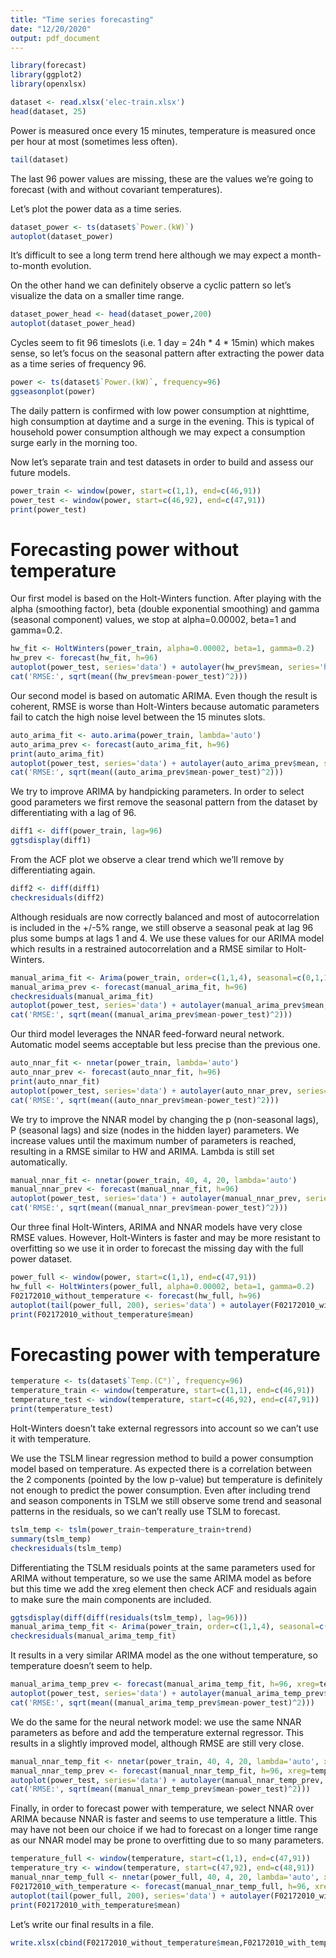 ```yaml
---
title: "Time series forecasting"
date: "12/20/2020"
output: pdf_document
---
```


```r
library(forecast)
library(ggplot2)
library(openxlsx)
```

```r
dataset <- read.xlsx('elec-train.xlsx')
head(dataset, 25)
```
Power is measured once every 15 minutes, temperature is measured once per hour at most (sometimes less often).

```r
tail(dataset)
```
The last 96 power values are missing, these are the values we're going to forecast (with and without covariant temperatures).

Let's plot the power data as a time series.
```r
dataset_power <- ts(dataset$`Power.(kW)`)
autoplot(dataset_power)
```
It's difficult to see a long term trend here although we may expect a month-to-month evolution.

On the other hand we can definitely observe a cyclic pattern so let's visualize the data on a smaller time range.
```r
dataset_power_head <- head(dataset_power,200)
autoplot(dataset_power_head)
```
Cycles seem to fit 96 timeslots (i.e. 1 day = 24h * 4 * 15min) which makes sense, so let's focus on the seasonal pattern after extracting the power data as a time series of frequency 96.
```r
power <- ts(dataset$`Power.(kW)`, frequency=96)
ggseasonplot(power)
```
The daily pattern is confirmed with low power consumption at nighttime, high consumption at daytime and a surge in the evening. This is typical of household power consumption although we may expect a consumption surge early in the morning too.

Now let's separate train and test datasets in order to build and assess our future models.
```r
power_train <- window(power, start=c(1,1), end=c(46,91))
power_test <- window(power, start=c(46,92), end=c(47,91))
print(power_test)
```

# Forecasting power without temperature

Our first model is based on the Holt-Winters function. After playing with the alpha (smoothing factor), beta (double exponential smoothing) and gamma (seasonal component) values, we stop at alpha=0.00002, beta=1 and gamma=0.2.
```r
hw_fit <- HoltWinters(power_train, alpha=0.00002, beta=1, gamma=0.2)
hw_prev <- forecast(hw_fit, h=96)
autoplot(power_test, series='data') + autolayer(hw_prev$mean, series='hw')
cat('RMSE:', sqrt(mean((hw_prev$mean-power_test)^2)))
```
Our second model is based on automatic ARIMA. Even though the result is coherent, RMSE is worse than Holt-Winters because automatic parameters fail to catch the high noise level between the 15 minutes slots.
```r
auto_arima_fit <- auto.arima(power_train, lambda='auto')
auto_arima_prev <- forecast(auto_arima_fit, h=96)
print(auto_arima_fit)
autoplot(power_test, series='data') + autolayer(auto_arima_prev$mean, series='auto_arima')
cat('RMSE:', sqrt(mean((auto_arima_prev$mean-power_test)^2)))
```
We try to improve ARIMA by handpicking parameters. In order to select good parameters we first remove the seasonal pattern from the dataset by differentiating with a lag of 96.
```r
diff1 <- diff(power_train, lag=96)
ggtsdisplay(diff1)
```
From the ACF plot we observe a clear trend which we'll remove by differentiating again.
```r
diff2 <- diff(diff1)
checkresiduals(diff2)
```
Although residuals are now correctly balanced and most of autocorrelation is included in the +/-5% range, we still observe a seasonal peak at lag 96 plus some bumps at lags 1 and 4. We use these values for our ARIMA model which results in a restrained autocorrelation and a RMSE similar to Holt-Winters.
```r
manual_arima_fit <- Arima(power_train, order=c(1,1,4), seasonal=c(0,1,1))
manual_arima_prev <- forecast(manual_arima_fit, h=96)
checkresiduals(manual_arima_fit)
autoplot(power_test, series='data') + autolayer(manual_arima_prev$mean, series='manual_arima')
cat('RMSE:', sqrt(mean((manual_arima_prev$mean-power_test)^2)))
```
Our third model leverages the NNAR feed-forward neural network. Automatic model seems acceptable but less precise than the previous one.
```r
auto_nnar_fit <- nnetar(power_train, lambda='auto')
auto_nnar_prev <- forecast(auto_nnar_fit, h=96)
print(auto_nnar_fit)
autoplot(power_test, series='data') + autolayer(auto_nnar_prev, series='auto_nnar')
cat('RMSE:', sqrt(mean((auto_nnar_prev$mean-power_test)^2)))
```
We try to improve the NNAR model by changing the p (non-seasonal lags), P (seasonal lags) and size (nodes in the hidden layer) parameters. We increase values until the maximum number of parameters is reached, resulting in a RMSE similar to HW and ARIMA. Lambda is still set automatically.
```r
manual_nnar_fit <- nnetar(power_train, 40, 4, 20, lambda='auto')
manual_nnar_prev <- forecast(manual_nnar_fit, h=96)
autoplot(power_test, series='data') + autolayer(manual_nnar_prev, series='manual_nnar')
cat('RMSE:', sqrt(mean((manual_nnar_prev$mean-power_test)^2)))
```

Our three final Holt-Winters, ARIMA and NNAR models have very close RMSE values. However, Holt-Winters is faster and may be more resistant to overfitting so we use it in order to forecast the missing day with the full power dataset.
```r
power_full <- window(power, start=c(1,1), end=c(47,91))
hw_full <- HoltWinters(power_full, alpha=0.00002, beta=1, gamma=0.2)
F02172010_without_temperature <- forecast(hw_full, h=96)
autoplot(tail(power_full, 200), series='data') + autolayer(F02172010_without_temperature, series='hw')
print(F02172010_without_temperature$mean)
```

# Forecasting power with temperature

```r
temperature <- ts(dataset$`Temp.(C°)`, frequency=96)
temperature_train <- window(temperature, start=c(1,1), end=c(46,91))
temperature_test <- window(temperature, start=c(46,92), end=c(47,91))
print(temperature_test)
```
Holt-Winters doesn't take external regressors into account so we can't use it with temperature.

We use the TSLM linear regression method to build a power consumption model based on temperature. As expected there is a correlation between the 2 components (pointed by the low p-value) but temperature is definitely not enough to predict the power consumption. Even after including trend and season components in TSLM we still observe some trend and seasonal patterns in the residuals, so we can't really use TSLM to forecast.
```r
tslm_temp <- tslm(power_train~temperature_train+trend)
summary(tslm_temp)
checkresiduals(tslm_temp)
```
Differentiating the TSLM residuals points at the same parameters used for ARIMA without temperature, so we use the same ARIMA model as before but this time we add the xreg element then check ACF and residuals again to make sure the main components are included.
```r
ggtsdisplay(diff(diff(residuals(tslm_temp), lag=96)))
manual_arima_temp_fit <- Arima(power_train, order=c(1,1,4), seasonal=c(0,1,1), xreg=temperature_train)
checkresiduals(manual_arima_temp_fit)
```
It results in a very similar ARIMA model as the one without temperature, so temperature doesn't seem to help.
```r
manual_arima_temp_prev <- forecast(manual_arima_temp_fit, h=96, xreg=temperature_test)
autoplot(power_test, series='data') + autolayer(manual_arima_temp_prev$mean, series='manual_arima_temp')
cat('RMSE:', sqrt(mean((manual_arima_temp_prev$mean-power_test)^2)))
```
We do the same for the neural network model: we use the same NNAR parameters as before and add the temperature external regressor. This results in a slightly improved model, although RMSE are still very close.
```r
manual_nnar_temp_fit <- nnetar(power_train, 40, 4, 20, lambda='auto', xreg=temperature_train)
manual_nnar_temp_prev <- forecast(manual_nnar_temp_fit, h=96, xreg=temperature_test)
autoplot(power_test, series='data') + autolayer(manual_nnar_temp_prev, series='manual_nnar_temp')
cat('RMSE:', sqrt(mean((manual_nnar_temp_prev$mean-power_test)^2)))
```
Finally, in order to forecast power with temperature, we select NNAR over ARIMA because NNAR is faster and seems to use temperature a little. This may have not been our choice if we had to forecast on a longer time range as our NNAR model may be prone to overfitting due to so many parameters.
```r
temperature_full <- window(temperature, start=c(1,1), end=c(47,91))
temperature_try <- window(temperature, start=c(47,92), end=c(48,91))
manual_nnar_temp_full <- nnetar(power_full, 40, 4, 20, lambda='auto', xreg=temperature_full)
F02172010_with_temperature <- forecast(manual_nnar_temp_full, h=96, xreg=temperature_try)
autoplot(tail(power_full, 200), series='data') + autolayer(F02172010_with_temperature, series='manual_nnar_temp')
print(F02172010_with_temperature$mean)
```
Let's write our final results in a file.
```r
write.xlsx(cbind(F02172010_without_temperature$mean,F02172010_with_temperature$mean),'prediction.xlsx')
```


